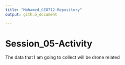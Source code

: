 ```yaml
---
title: "Mohamed_GEO712-Repository"
output: github_document

---
```

# Session_05-Activity

The data that I am going to collect will be drone related 